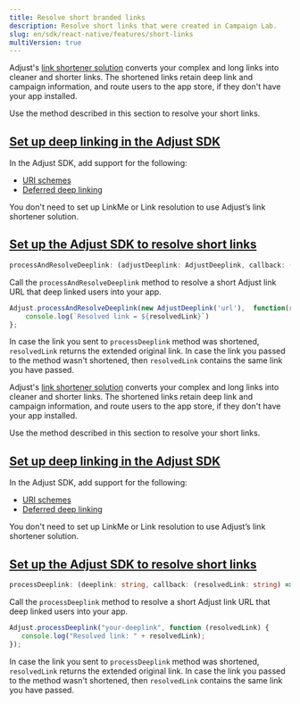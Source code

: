 ```yaml
---
title: Resolve short branded links
description: Resolve short links that were created in Campaign Lab.
slug: en/sdk/react-native/features/short-links
multiVersion: true
---
```


<SdkVersion version="v5">

Adjust's [link shortener solution](https://help.adjust.com/en/article/short-branded-links) converts your complex and long links into cleaner and shorter links. The shortened links retain deep link and campaign information, and route users to the app store, if they don't have your app installed.

Use the method described in this section to resolve your short links.

## [Set up deep linking in the Adjust SDK](set-up-deep-linking-in-the-adjust-sdk)

In the Adjust SDK, add support for the following:

-  [URI schemes](/en/sdk/react-native/features/deep-links)
-  [Deferred deep linking](/en/sdk/react-native/features/deep-links#deferred-deep-linking)

<Callout type="note">

You don't need to set up LinkMe or Link resolution to use Adjust’s link shortener solution.

</Callout>

## [Set up the Adjust SDK to resolve short links](set-up-the-adjust-sdk-to-resolve-short-links)

<CodeBlock title="Method signature">

```ts
processAndResolveDeeplink: (adjustDeeplink: AdjustDeeplink, callback: (resolvedLink: string) => void) => void
```

</CodeBlock>

Call the `processAndResolveDeeplink` method to resolve a short Adjust link URL that deep linked users into your app.

```jsx
Adjust.processAndResolveDeeplink(new AdjustDeeplink('url'),  function(resolvedLink) {
    console.log(`Resolved link = ${resolvedLink}`)
};
```

In case the link you sent to `processDeeplink` method was shortened, `resolvedLink` returns the extended original link. In case the link you passed to the method wasn't shortened, then `resolvedLink` contains the same link you have passed.

</SdkVersion>

<SdkVersion version="v4">

Adjust's [link shortener solution](https://help.adjust.com/en/article/short-branded-links) converts your complex and long links into cleaner and shorter links. The shortened links retain deep link and campaign information, and route users to the app store, if they don't have your app installed.

Use the method described in this section to resolve your short links.

## [Set up deep linking in the Adjust SDK](set-up-deep-linking-in-the-adjust-sdk)

In the Adjust SDK, add support for the following:

-  [URI schemes](/en/sdk/react-native/features/deep-links)
-  [Deferred deep linking](/en/sdk/react-native/features/deep-links#deferred-deep-linking)

<Callout type="note">

You don't need to set up LinkMe or Link resolution to use Adjust’s link shortener solution.

</Callout>

## [Set up the Adjust SDK to resolve short links](set-up-the-adjust-sdk-to-resolve-short-links)

<CodeBlock title="Method signature">

```ts
processDeeplink: (deeplink: string, callback: (resolvedLink: string) => void) => void
```

</CodeBlock>

Call the `processDeeplink` method to resolve a short Adjust link URL that deep linked users into your app.

```ts
Adjust.processDeeplink("your-deeplink", function (resolvedLink) {
   console.log("Resolved link: " + resolvedLink);
});
```

In case the link you sent to `processDeeplink` method was shortened, `resolvedLink` returns the extended original link. In case the link you passed to the method wasn't shortened, then `resolvedLink` contains the same link you have passed.

</SdkVersion>
